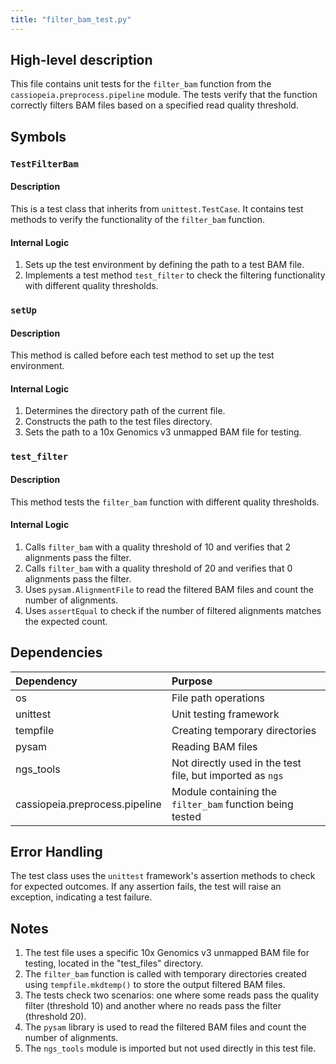 ```yaml
---
title: "filter_bam_test.py"
---
```


## High-level description
This file contains unit tests for the `filter_bam` function from the `cassiopeia.preprocess.pipeline` module. The tests verify that the function correctly filters BAM files based on a specified read quality threshold.

## Symbols

### `TestFilterBam`
#### Description
This is a test class that inherits from `unittest.TestCase`. It contains test methods to verify the functionality of the `filter_bam` function.

#### Internal Logic
1. Sets up the test environment by defining the path to a test BAM file.
2. Implements a test method `test_filter` to check the filtering functionality with different quality thresholds.

### `setUp`
#### Description
This method is called before each test method to set up the test environment.

#### Internal Logic
1. Determines the directory path of the current file.
2. Constructs the path to the test files directory.
3. Sets the path to a 10x Genomics v3 unmapped BAM file for testing.

### `test_filter`
#### Description
This method tests the `filter_bam` function with different quality thresholds.

#### Internal Logic
1. Calls `filter_bam` with a quality threshold of 10 and verifies that 2 alignments pass the filter.
2. Calls `filter_bam` with a quality threshold of 20 and verifies that 0 alignments pass the filter.
3. Uses `pysam.AlignmentFile` to read the filtered BAM files and count the number of alignments.
4. Uses `assertEqual` to check if the number of filtered alignments matches the expected count.

## Dependencies
| Dependency | Purpose |
|:-----------|:--------|
| os | File path operations |
| unittest | Unit testing framework |
| tempfile | Creating temporary directories |
| pysam | Reading BAM files |
| ngs_tools | Not directly used in the test file, but imported as `ngs` |
| cassiopeia.preprocess.pipeline | Module containing the `filter_bam` function being tested |

## Error Handling
The test class uses the `unittest` framework's assertion methods to check for expected outcomes. If any assertion fails, the test will raise an exception, indicating a test failure.

## Notes
1. The test file uses a specific 10x Genomics v3 unmapped BAM file for testing, located in the "test_files" directory.
2. The `filter_bam` function is called with temporary directories created using `tempfile.mkdtemp()` to store the output filtered BAM files.
3. The tests check two scenarios: one where some reads pass the quality filter (threshold 10) and another where no reads pass the filter (threshold 20).
4. The `pysam` library is used to read the filtered BAM files and count the number of alignments.
5. The `ngs_tools` module is imported but not used directly in this test file.
